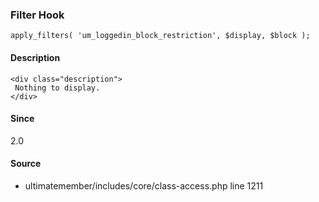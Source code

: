 
<UMBreadCrumb type="filter"/>

### Filter Hook    
    
```
apply_filters( 'um_loggedin_block_restriction', $display, $block );
```

#### Description
    <div class="description">
     Nothing to display.
    </div>

#### Since
<div class="description">
2.0
</div>

#### Source
  - <Link href="https://github.com/ultimatemember/ultimatemember/tree/2.5.0/includes/core/class-access.php#L1211">ultimatemember/includes/core/class-access.php</Link> <Link href="https://github.com/ultimatemember/ultimatemember/tree/2.5.0/includes/core/class-access.php#L1211">line 1211</Link>

